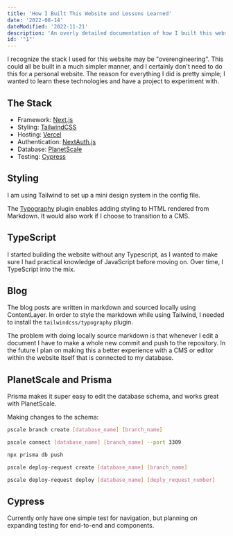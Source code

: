 ```yaml
---
title: 'How I Built This Website and Lessons Learned'
date: '2022-08-14'
dateModified: '2022-11-21'
description: 'An overly detailed documentation of how I built this website, including everything I learned during the process.'
id: '"1"'
---
```


I recognize the stack I used for this website may be "overengineering". This could all be built in a much simpler manner, and I certainly don't need to do this for a personal website. The reason for everything I did is pretty simple; I wanted to learn these technologies and have a project to experiment with.

## The Stack

- Framework: [Next.js](https://nextjs.org/)
- Styling: [TailwindCSS](https://tailwindcss.com/)
- Hosting: [Vercel](https://vercel.com/)
- Authentication: [NextAuth.js](https://next-auth.js.org/)
- Database: [PlanetScale](https://planetscale.com/)
- Testing: [Cypress](https://www.cypress.io/)

## Styling

I am using Tailwind to set up a mini design system in the config file.

The [Typography](https://tailwindcss.com/docs/typography-plugin) plugin enables adding styling to HTML rendered from Markdown. It would also work if I choose to transition to a CMS.

## TypeScript

I started building the website without any Typescript, as I wanted to make sure I had practical knowledge of JavaScript before moving on. Over time, I TypeScript into the mix.

## Blog

The blog posts are written in markdown and sourced locally using ContentLayer. In order to style the markdown while using Tailwind, I needed to install the `tailwindcss/typography` plugin.

The problem with doing locally source markdown is that whenever I edit a document I have to make a whole new commit and push to the repository. In the future I plan on making this a better experience with a CMS or editor within the website itself that is connected to my database.

## PlanetScale and Prisma

Prisma makes it super easy to edit the database schema, and works great with PlanetScale.

Making changes to the schema:

```sh
pscale branch create [database_name] [branch_name]

pscale connect [database_name] [branch_name] --port 3309

npx prisma db push

pscale deploy-request create [database_name] [branch_name]

pscale deploy-request deploy [database_name] [deply_request_number]
```

## Cypress

Currently only have one simple test for navigation, but planning on expanding testing for end-to-end and components.
